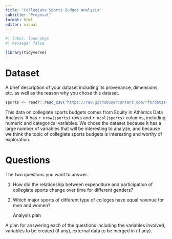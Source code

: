 ```yaml
---
title: "Collegiate Sports Budget Analysis"
subtitle: "Proposal"
format: html
editor: visual
---
```


```r
#| label: load-pkgs
#| message: false

library(tidyverse)
```

# Dataset

A brief description of your dataset including its provenance, dimensions, etc. as well as the reason why you chose this dataset.

```r
sports <- readr::read_csv('https://raw.githubusercontent.com/rfordatascience/tidytuesday/master/data/2022/2022-03-29/sports.csv')
```

This data on collegiate sports budgets comes from Equity in Athletics Data Analysis. It has `r nrow(sports)` rows and `r ncol(sports)` columns, including numeric and categorical variables. We chose the dataset because it has a large number of variables that will be interesting to analyze, and because we think the topic of collegiate sports budgets is interesting and worthy of exploration.

# Questions

The two questions you want to answer.

1.  How did the relationship between expenditure and participation of collegiate sports change over time for different genders?

2.  Which major sports of different type of colleges have equal revenue for men and women?

    Analysis plan

A plan for answering each of the questions including the variables involved, variables to be created (if any), external data to be merged in (if any).
